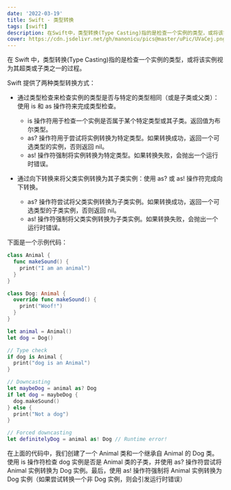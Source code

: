 ```yaml
---
date: '2022-03-19'
title: Swift - 类型转换
tags: [swift]
description: 在Swift中，类型转换(Type Casting)指的是检查一个实例的类型，或将该实例视为其超类或子类之一的过程。。
cover: https://cdn.jsdelivr.net/gh/manonicu/pics@master/uPic/UVaCej.png
---
```


在 Swift 中，类型转换(Type Casting)指的是检查一个实例的类型，或将该实例视为其超类或子类之一的过程。

Swift 提供了两种类型转换方式：

- 通过类型检查来检查实例的类型是否与特定的类型相同（或是子类或父类）：使用 is 和 as 操作符来完成类型检查。

  - is 操作符用于检查一个实例是否属于某个特定类型或其子类。返回值为布尔类型。
  - as? 操作符用于尝试将实例转换为特定类型。如果转换成功，返回一个可选类型的实例，否则返回 nil。
  - as! 操作符强制将实例转换为特定类型。如果转换失败，会抛出一个运行时错误。

- 通过向下转换来将父类实例转换为其子类实例：使用 as? 或 as! 操作符完成向下转换。
  - as? 操作符尝试将父类实例转换为子类实例。如果转换成功，返回一个可选类型的子类实例，否则返回 nil。
  - as! 操作符强制将父类实例转换为子类实例。如果转换失败，会抛出一个运行时错误。

下面是一个示例代码：

```swift
class Animal {
  func makeSound() {
    print("I am an animal")
  }
}

class Dog: Animal {
  override func makeSound() {
    print("Woof!")
  }
}

let animal = Animal()
let dog = Dog()

// Type check
if dog is Animal {
  print("dog is an Animal")
}

// Downcasting
let maybeDog = animal as? Dog
if let dog = maybeDog {
  dog.makeSound()
} else {
  print("Not a dog")
}

// Forced downcasting
let definitelyDog = animal as! Dog // Runtime error!
```

在上面的代码中，我们创建了一个 Animal 类和一个继承自 Animal 的 Dog 类。使用 is 操作符检查 dog 实例是否是 Animal 类的子类，并使用 as? 操作符尝试将 Animal 实例转换为 Dog 实例。最后，使用 as! 操作符强制将 Animal 实例转换为 Dog 实例（如果尝试转换一个非 Dog 实例，则会引发运行时错误）
